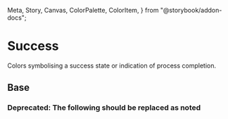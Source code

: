   Meta,
  Story,
  Canvas,
  ColorPalette,
  ColorItem,
} from "@storybook/addon-docs";

<Meta title="Theme/Palettes/Success" />

# Success

Colors symbolising a success state or indication of process completion.

## Base

<ColorContainer className="paletteContainer">
  <ColorPalette className="docs">
    <ColorItem
      title="Border"
      subtitle="--salt-palette-success-border"
      colors={{
        "--salt-palette-success-border": "var(--salt-palette-success-border)",
      }}
    />
    <ColorItem
      title="Foreground"
      subtitle="--salt-palette-success-foreground"
      colors={{
        "--salt-palette-success-foreground":
          "var(--salt-palette-success-foreground)",
      }}
    />
    <ColorItem
      title="Background"
      subtitle="--salt-palette-success-background"
      colors={{
        "--salt-palette-success-background":
          "var(--salt-palette-success-background)",
      }}
    />
    <ColorItem
      title="Background (selected)"
      subtitle="--salt-palette-success-background-selected"
      colors={{
        "--salt-palette-success-background-selected":
          "var(--salt-palette-success-background-selected)",
      }}
    />
  </ColorPalette>
</ColorContainer>

### **Deprecated:** The following should be replaced as noted

<Canvas>
  <DocGrid withNotes>
    <ColorBlock
      colorVar="--salt-palette-success-background-emphasize"
      replacementToken="--salt-palette-success-background"
    />
    <ColorBlock
      colorVar="--salt-palette-success-foreground-disabled"
      replacementToken="#24874BB3"
    />
    <ColorBlock
      colorVar="--salt-palette-success-border-disabled"
      replacementToken="#24874B66"
    />
  </DocGrid>
</Canvas>
